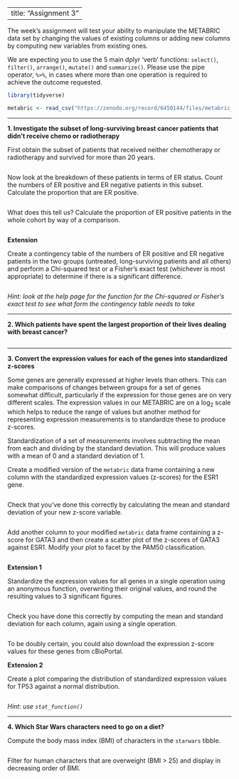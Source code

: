 
---
title: "Assignment 3"
---

The week's assignment will test your ability to manipulate the METABRIC data set
by changing the values of existing columns or adding new columns by computing
new variables from existing ones.

We are expecting you to use the 5 main dplyr 'verb' functions: `select()`,
`filter()`, `arrange()`, `mutate()` and `summarize()`. Please use the pipe
operator, `%>%`, in cases where more than one operation is required to achieve
the outcome requested.

```r
library(tidyverse)
```

```r
metabric <- read_csv("https://zenodo.org/record/6450144/files/metabric_clinical_and_expression_data.csv")
```

---

**1. Investigate the subset of long-surviving breast cancer patients that didn't receive chemo or radiotherapy**

First obtain the subset of patients that received neither chemotherapy or
radiotherapy and survived for more than 20 years.

```r

```

Now look at the breakdown of these patients in terms of ER status. Count the
numbers of ER positive and ER negative patients in this subset. Calculate the
proportion that are ER positive.

```r

```

What does this tell us? Calculate the proportion of ER positive patients in the
whole cohort by way of a comparison.

```r

```

**Extension**

Create a contingency table of the numbers of ER positive and ER negative
patients in the two groups (untreated, long-surviving patients and all others)
and perform a Chi-squared test or a Fisher's exact test (whichever is most
appropriate) to determine if there is a significant difference.

```r

```

_Hint: look at the help page for the function for the Chi-squared or Fisher's
exact test to see what form the contingency table needs to take_

---

**2. Which patients have spent the largest proportion of their lives dealing with breast cancer?**

```r

```

---

**3. Convert the expression values for each of the genes into standardized z-scores**

Some genes are generally expressed at higher levels than others. This can make
comparisons of changes between groups for a set of genes somewhat difficult,
particularly if the expression for those genes are on very different scales. The
expression values in our METABRIC are on a log~2~ scale which helps to reduce
the range of values but another method for representing expression measurements
is to standardize these to produce z-scores.

Standardization of a set of measurements involves subtracting the mean from each
and dividing by the standard deviation. This will produce values with a mean of
0 and a standard deviation of 1.

Create a modified version of the `metabric` data frame containing a new column
with the standardized expression values (z-scores) for the ESR1 gene.

```r

```

Check that you've done this correctly by calculating the mean and standard
deviation of your new z-score variable.

```r

```

Add another column to your modified `metabric` data frame containing a z-score
for GATA3 and then create a scatter plot of the z-scores of GATA3 against ESR1.
Modify your plot to facet by the PAM50 classification.

```r

```

**Extension 1**

Standardize the expression values for all genes in a single operation using an
anonymous function, overwriting their original values, and round the resulting
values to 3 significant figures.

```r

```

Check you have done this correctly by computing the mean and standard deviation for
each column, again using a single operation.

```r

```

To be doubly certain, you could also download the expression z-score values for
these genes from cBioPortal.

**Extension 2**

Create a plot comparing the distribution of standardized expression values for
TP53 against a normal distribution.

```r

```

_Hint: use `stat_function()`_

---

**4. Which Star Wars characters need to go on a diet?**

Compute the body mass index (BMI) of characters in the `starwars` tibble.

```r

```

Filter for human characters that are overweight (BMI > 25) and display in
decreasing order of BMI.

```r

```

